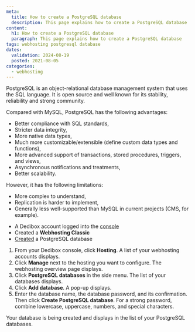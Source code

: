 ```yaml
---
meta:
  title: How to create a PostgreSQL database
  description: This page explains how to create a PostgreSQL database
content:
  h1: How to create a PostgreSQL database
  paragraph: This page explains how to create a PostgreSQL database
tags: webhosting postgresql database
dates:
  validation: 2024-08-19
  posted: 2021-08-05
categories:
  - webhosting
---
```


<Macro id="webhosting-online" />

PostgreSQL is an object-relational database management system that uses the SQL language. It is open source and well known for its stability, reliability and strong community.

Compared with MySQL, PostgreSQL has the following advantages:

* Better compliance with SQL standards,
* Stricter data integrity,
* More native data types,
* Much more customizable/extensible (define custom data types and functions),
* More advanced support of transactions, stored procedures, triggers, and views,
* Asynchronous notifications and treatments,
* Better scalability.

However, it has the following limitations:

* More complex to understand,
* Replication is harder to implement,
* Generally less well-supported than MySQL in current projects (CMS, for example).

<Macro id="requirements" />

- A Dedibox account logged into the [console](https://console.online.net)
- Created a **Webhosting Classic**
- [Created](/dedibox-console/classic-hosting/how-to/create-postgresql-database/) a PostgreSQL database

1. From your Dedibox console, click **Hosting**. A list of your webhosting accounts displays.
2. Click **Manage** next to the hosting you want to configure. The webhosting overview page displays.
3. Click **PostgreSQL databases** in the side menu. The list of your databases displays.
4. Click **Add database**. A pop-up displays.
5. Enter the database name, the database password, and its confirmation. Then click **Create PostgreSQL database**.
    <Message type="tip">
      For a strong password, combine lowercase, uppercase, numbers, and special characters.
    </Message>

Your database is being created and displays in the list of your PostgreSQL databases.


